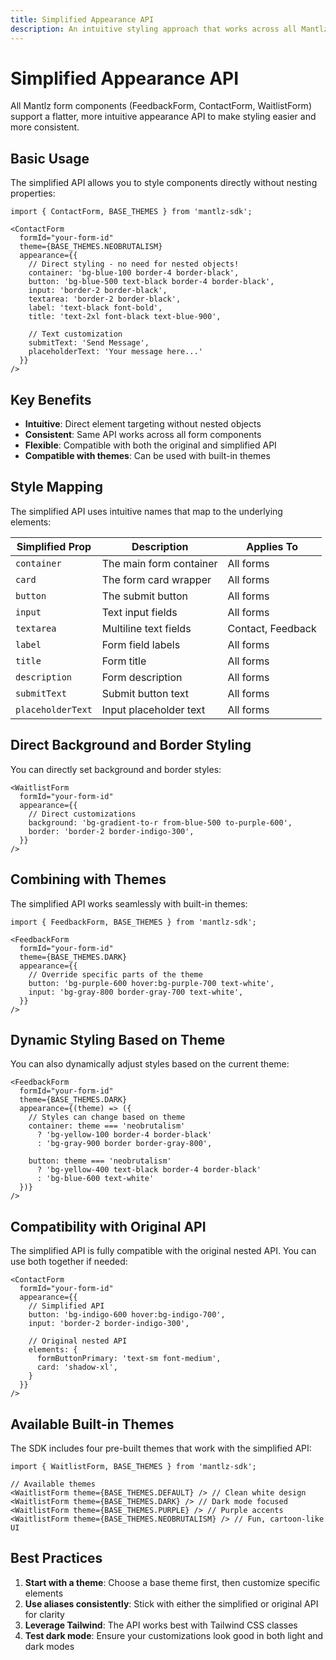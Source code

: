 ```yaml
---
title: Simplified Appearance API
description: An intuitive styling approach that works across all Mantlz form components
---
```


# Simplified Appearance API

All Mantlz form components (FeedbackForm, ContactForm, WaitlistForm) support a flatter, more intuitive appearance API to make styling easier and more consistent.

## Basic Usage

The simplified API allows you to style components directly without nesting properties:

```tsx
import { ContactForm, BASE_THEMES } from 'mantlz-sdk';

<ContactForm
  formId="your-form-id"
  theme={BASE_THEMES.NEOBRUTALISM}
  appearance={{
    // Direct styling - no need for nested objects!
    container: 'bg-blue-100 border-4 border-black',
    button: 'bg-blue-500 text-black border-4 border-black',
    input: 'border-2 border-black',
    textarea: 'border-2 border-black',
    label: 'text-black font-bold',
    title: 'text-2xl font-black text-blue-900',
    
    // Text customization
    submitText: 'Send Message',
    placeholderText: 'Your message here...'
  }}
/>
```

## Key Benefits

- **Intuitive**: Direct element targeting without nested objects
- **Consistent**: Same API works across all form components
- **Flexible**: Compatible with both the original and simplified API
- **Compatible with themes**: Can be used with built-in themes

## Style Mapping

The simplified API uses intuitive names that map to the underlying elements:

| Simplified Prop | Description | Applies To |
|-----------------|-------------|------------|
| `container` | The main form container | All forms |
| `card` | The form card wrapper | All forms |
| `button` | The submit button | All forms |
| `input` | Text input fields | All forms |
| `textarea` | Multiline text fields | Contact, Feedback |
| `label` | Form field labels | All forms |
| `title` | Form title | All forms |
| `description` | Form description | All forms |
| `submitText` | Submit button text | All forms |
| `placeholderText` | Input placeholder text | All forms |

## Direct Background and Border Styling

You can directly set background and border styles:

```tsx
<WaitlistForm
  formId="your-form-id"
  appearance={{
    // Direct customizations
    background: 'bg-gradient-to-r from-blue-500 to-purple-600',
    border: 'border-2 border-indigo-300',
  }}
/>
```

## Combining with Themes

The simplified API works seamlessly with built-in themes:

```tsx
import { FeedbackForm, BASE_THEMES } from 'mantlz-sdk';

<FeedbackForm
  formId="your-form-id"
  theme={BASE_THEMES.DARK}
  appearance={{
    // Override specific parts of the theme
    button: 'bg-purple-600 hover:bg-purple-700 text-white',
    input: 'bg-gray-800 border-gray-700 text-white',
  }}
/>
```

## Dynamic Styling Based on Theme

You can also dynamically adjust styles based on the current theme:

```tsx
<FeedbackForm
  formId="your-form-id"
  theme={BASE_THEMES.DARK}
  appearance={(theme) => ({
    // Styles can change based on theme
    container: theme === 'neobrutalism'
      ? 'bg-yellow-100 border-4 border-black'
      : 'bg-gray-900 border border-gray-800',
    
    button: theme === 'neobrutalism'
      ? 'bg-yellow-400 text-black border-4 border-black'
      : 'bg-blue-600 text-white'
  })}
/>
```

## Compatibility with Original API

The simplified API is fully compatible with the original nested API. You can use both together if needed:

```tsx
<ContactForm
  formId="your-form-id"
  appearance={{
    // Simplified API
    button: 'bg-indigo-600 hover:bg-indigo-700',
    input: 'border-2 border-indigo-300',
    
    // Original nested API
    elements: {
      formButtonPrimary: 'text-sm font-medium',
      card: 'shadow-xl',
    }
  }}
/>
```

## Available Built-in Themes

The SDK includes four pre-built themes that work with the simplified API:

```tsx
import { WaitlistForm, BASE_THEMES } from 'mantlz-sdk';

// Available themes
<WaitlistForm theme={BASE_THEMES.DEFAULT} /> // Clean white design
<WaitlistForm theme={BASE_THEMES.DARK} /> // Dark mode focused
<WaitlistForm theme={BASE_THEMES.PURPLE} /> // Purple accents
<WaitlistForm theme={BASE_THEMES.NEOBRUTALISM} /> // Fun, cartoon-like UI
```

## Best Practices

1. **Start with a theme**: Choose a base theme first, then customize specific elements
2. **Use aliases consistently**: Stick with either the simplified or original API for clarity
3. **Leverage Tailwind**: The API works best with Tailwind CSS classes
4. **Test dark mode**: Ensure your customizations look good in both light and dark modes 